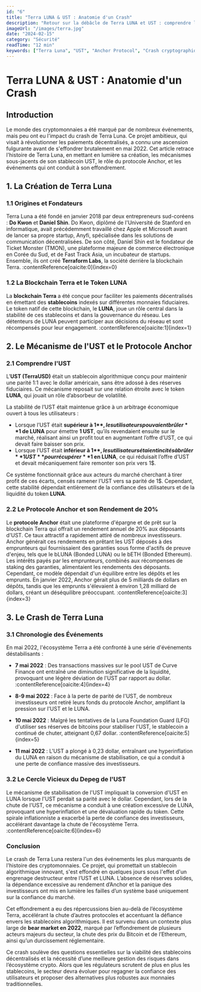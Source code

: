 ```yaml
---
id: "6"
title: "Terra LUNA & UST : Anatomie d'un Crash"
description: "Retour sur la débâcle de Terra LUNA et UST : comprendre les risques des stablecoins algorithmiques."
imageUrl: "/images/terra.jpg"
date: "2024-02-15"
category: "Sécurité"
readTime: "12 min"
keywords: ["Terra Luna", "UST", "Anchor Protocol", "Crash cryptographique", "Stablecoin algorithmique"]
---
```


# Terra LUNA & UST : Anatomie d'un Crash

## Introduction

Le monde des cryptomonnaies a été marqué par de nombreux événements, mais peu ont eu l'impact du crash de Terra Luna. Ce projet ambitieux, qui visait à révolutionner les paiements décentralisés, a connu une ascension fulgurante avant de s'effondrer brutalement en mai 2022. Cet article retrace l'histoire de Terra Luna, en mettant en lumière sa création, les mécanismes sous-jacents de son stablecoin UST, le rôle du protocole Anchor, et les événements qui ont conduit à son effondrement.

## 1. La Création de Terra Luna

### 1.1 Origines et Fondateurs

Terra Luna a été fondé en janvier 2018 par deux entrepreneurs sud-coréens : **Do Kwon** et **Daniel Shin**. Do Kwon, diplômé de l'Université de Stanford en informatique, avait précédemment travaillé chez Apple et Microsoft avant de lancer sa propre startup, Anyfi, spécialisée dans les solutions de communication décentralisées. De son côté, Daniel Shin est le fondateur de Ticket Monster (TMON), une plateforme majeure de commerce électronique en Corée du Sud, et de Fast Track Asia, un incubateur de startups. Ensemble, ils ont créé **Terraform Labs**, la société derrière la blockchain Terra. :contentReference[oaicite:0]{index=0}

### 1.2 La Blockchain Terra et le Token LUNA

La **blockchain Terra** a été conçue pour faciliter les paiements décentralisés en émettant des **stablecoins** indexés sur différentes monnaies fiduciaires. Le token natif de cette blockchain, le **LUNA**, joue un rôle central dans la stabilité de ces stablecoins et dans la gouvernance du réseau. Les détenteurs de LUNA peuvent participer aux décisions du réseau et sont récompensés pour leur engagement. :contentReference[oaicite:1]{index=1}

## 2. Le Mécanisme de l'UST et le Protocole Anchor

### 2.1 Comprendre l'UST

L'**UST (TerraUSD)** était un stablecoin algorithmique conçu pour maintenir une parité 1:1 avec le dollar américain, sans être adossé à des réserves fiduciaires. Ce mécanisme reposait sur une relation étroite avec le token **LUNA**, qui jouait un rôle d’absorbeur de volatilité.

La stabilité de l’UST était maintenue grâce à un arbitrage économique ouvert à tous les utilisateurs :

- Lorsque l’UST était **supérieur à 1$**, les utilisateurs pouvaient brûler **1$ de LUNA** pour émettre **1 UST**, qu’ils revendaient ensuite sur le marché, réalisant ainsi un profit tout en augmentant l’offre d’UST, ce qui devait faire baisser son prix.
- Lorsque l’UST était **inférieur à 1$**, les utilisateurs étaient incités à brûler **1 UST** pour récupérer **1$ en LUNA**, ce qui réduisait l’offre d’UST et devait mécaniquement faire remonter son prix vers 1$.

Ce système fonctionnait grâce aux acteurs du marché cherchant à tirer profit de ces écarts, censés ramener l’UST vers sa parité de 1$. Cependant, cette stabilité dépendait entièrement de la confiance des utilisateurs et de la liquidité du token **LUNA**.

### 2.2 Le Protocole Anchor et son Rendement de 20%

Le **protocole Anchor** était une plateforme d'épargne et de prêt sur la blockchain Terra qui offrait un rendement annuel de 20% aux déposants d'UST. Ce taux attractif a rapidement attiré de nombreux investisseurs. Anchor générait ces rendements en prêtant les UST déposés à des emprunteurs qui fournissaient des garanties sous forme d'actifs de preuve d'enjeu, tels que le bLUNA (Bonded LUNA) ou le bETH (Bonded Ethereum). Les intérêts payés par les emprunteurs, combinés aux récompenses de staking des garanties, alimentaient les rendements des déposants. Cependant, ce modèle dépendait d'un équilibre entre les dépôts et les emprunts. En janvier 2022, Anchor gérait plus de 5 milliards de dollars en dépôts, tandis que les emprunts s'élevaient à environ 1,28 milliard de dollars, créant un déséquilibre préoccupant. :contentReference[oaicite:3]{index=3}

## 3. Le Crash de Terra Luna

### 3.1 Chronologie des Événements

En mai 2022, l'écosystème Terra a été confronté à une série d'événements déstabilisants :

- **7 mai 2022** : Des transactions massives sur le pool UST de Curve Finance ont entraîné une diminution significative de la liquidité, provoquant une légère déviation de l'UST par rapport au dollar. :contentReference[oaicite:4]{index=4}

- **8-9 mai 2022** : Face à la perte de parité de l'UST, de nombreux investisseurs ont retiré leurs fonds du protocole Anchor, amplifiant la pression sur l'UST et le LUNA.

- **10 mai 2022** : Malgré les tentatives de la Luna Foundation Guard (LFG) d'utiliser ses réserves de bitcoins pour stabiliser l'UST, le stablecoin a continué de chuter, atteignant 0,67 dollar. :contentReference[oaicite:5]{index=5}

- **11 mai 2022** : L'UST a plongé à 0,23 dollar, entraînant une hyperinflation du LUNA en raison du mécanisme de stabilisation, ce qui a conduit à une perte de confiance massive des investisseurs.

### 3.2 Le Cercle Vicieux du Depeg de l'UST

Le mécanisme de stabilisation de l'UST impliquait la conversion d'UST en LUNA lorsque l'UST perdait sa parité avec le dollar. Cependant, lors de la chute de l'UST, ce mécanisme a conduit à une création excessive de LUNA, provoquant une hyperinflation et une dévaluation rapide du token. Cette spirale inflationniste a exacerbé la perte de confiance des investisseurs, accélérant davantage la chute de l'écosystème Terra. :contentReference[oaicite:6]{index=6}

### Conclusion

Le crash de Terra Luna restera l'un des événements les plus marquants de l'histoire des cryptomonnaies. Ce projet, qui promettait un stablecoin algorithmique innovant, s'est effondré en quelques jours sous l'effet d'un engrenage destructeur entre l’UST et LUNA. L’absence de réserves solides, la dépendance excessive au rendement d’Anchor et la panique des investisseurs ont mis en lumière les failles d’un système basé uniquement sur la confiance du marché.

Cet effondrement a eu des répercussions bien au-delà de l’écosystème Terra, accélérant la chute d’autres protocoles et accentuant la défiance envers les stablecoins algorithmiques. Il est survenu dans un contexte plus large de **bear market en 2022**, marqué par l’effondrement de plusieurs acteurs majeurs du secteur, la chute des prix du Bitcoin et de l’Ethereum, ainsi qu’un durcissement réglementaire.

Ce crash soulève des questions essentielles sur la viabilité des stablecoins décentralisés et la nécessité d’une meilleure gestion des risques dans l’écosystème crypto. Alors que les régulateurs scrutent de plus en plus les stablecoins, le secteur devra évoluer pour regagner la confiance des utilisateurs et proposer des alternatives plus robustes aux monnaies traditionnelles.
